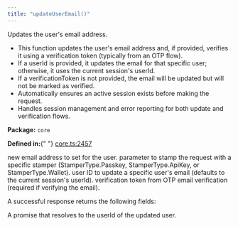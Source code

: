 ```yaml
---
title: "updateUserEmail()"
---
```



<H3Bordered text="Overview" />

Updates the user's email address.

<ul>
  <li>
    This function updates the user's email address and, if provided, verifies it
    using a verification token (typically from an OTP flow).
  </li>
  <li>
    If a userId is provided, it updates the email for that specific user;
    otherwise, it uses the current session's userId.
  </li>
  <li>
    If a verificationToken is not provided, the email will be updated but will
    not be marked as verified.
  </li>
  <li>
    Automatically ensures an active session exists before making the request.
  </li>
  <li>
    Handles session management and error reporting for both update and
    verification flows.
  </li>
</ul>

<p>
  <strong>Package:</strong> <code>core</code>
</p>

<p>
  <strong>Defined in:</strong>{" "}
  <a href="https://github.com/tkhq/sdk/blob/main/packages/core/src/__clients__/core.ts#L2457">
    core.ts:2457
  </a>
</p>

<H3Bordered text="Parameters" />

<ParamField body="params" type="object" required={true} path="params">
  <Expandable title="params details">
    <NestedParam
      parentKey="params"
      childKey="email"
      type="string"
      required={true}
    >
      new email address to set for the user.
    </NestedParam>
    <NestedParam
      parentKey="params"
      childKey="stampWith"
      type="StamperType"
      required={false}
    >
      parameter to stamp the request with a specific stamper
      (StamperType.Passkey, StamperType.ApiKey, or StamperType.Wallet).
    </NestedParam>
    <NestedParam
      parentKey="params"
      childKey="userId"
      type="string"
      required={false}
    >
      user ID to update a specific user's email (defaults to the current
      session's userId).
    </NestedParam>
    <NestedParam
      parentKey="params"
      childKey="verificationToken"
      type="string"
      required={false}
    >
      verification token from OTP email verification (required if verifying the
      email).
    </NestedParam>
  </Expandable>
</ParamField>

<H3Bordered text="Response" />A successful response returns the following
fields:

<ResponseField name="returns" type="string" required={true}>
  A promise that resolves to the userId of the updated user.
</ResponseField>
